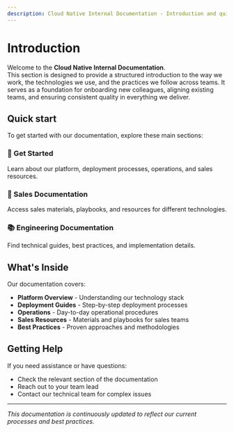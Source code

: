 ```yaml
---
description: Cloud Native Internal Documentation - Introduction and quick start guide
---
```


# Introduction

Welcome to the **Cloud Native Internal Documentation**.  
This section is designed to provide a structured introduction to the way we work, 
the technologies we use, and the practices we follow across teams. 
It serves as a foundation for onboarding new colleagues, aligning existing teams, 
and ensuring consistent quality in everything we deliver.  

## Quick start

To get started with our documentation, explore these main sections:

### 🚀 Get Started
Learn about our platform, deployment processes, operations, and sales resources.

### 💼 Sales Documentation
Access sales materials, playbooks, and resources for different technologies.

### 📚 Engineering Documentation
Find technical guides, best practices, and implementation details.

## What's Inside

Our documentation covers:
- **Platform Overview** - Understanding our technology stack
- **Deployment Guides** - Step-by-step deployment processes
- **Operations** - Day-to-day operational procedures
- **Sales Resources** - Materials and playbooks for sales teams
- **Best Practices** - Proven approaches and methodologies

## Getting Help

If you need assistance or have questions:
- Check the relevant section of the documentation
- Reach out to your team lead
- Contact our technical team for complex issues

---

*This documentation is continuously updated to reflect our current processes and best practices.*
